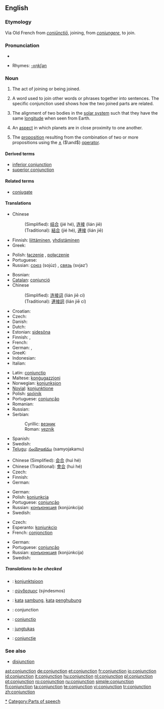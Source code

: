 ==English==

{{wikipedia}}

===Etymology===
Via Old French from {{L.}} ''[[coniunctio|coniūnctiō]]'', joining, from ''[[coniungere]]'', to join.

===Pronunciation===
*{{audio|en-us-conjunction.ogg|Audio (US)}}

*Rhymes: [[Rhymes:English:-ʌŋkʃən|-ʌŋkʃən]]

===Noun===
{{en-noun}}

# The act of joining or being joined.
# {{grammar}} A word used to join other words or phrases together into sentences. The specific conjunction used shows how the two joined parts are related.
# {{astronomy}} The alignment of two bodies in the [[solar system]] such that they have the same [[longitude]] when seen from Earth.
# {{astrology}} An [[aspect]] in which planets are in close proximity to one another.
# {{context|logic}} The [[proposition]] resulting from the combination of two or more propositions using the [[∧]] (<math>\and</math>) [[operator]].

====Derived terms====
*[[inferior conjunction]]
*[[superior conjunction]]

====Related terms====
*[[conjugate]]

====Translations====

{{trans-top|act of joining or being joined}}
* Chinese
*: (Simplified): [[结合]] (jié hé), [[连接]] (lián jiē)
*: (Traditional): [[結合]] (jié hé), [[連接]] (lián jiē)
* Finnish: [[liittäminen]], [[yhdistäminen]]
* Greek: {{t|el|σύνδεση|f|sc=Grek}}
{{trans-mid}}
* Polish: [[łączenie]] {{n}}, [[połączenie]] {{n}}
* Portuguese: {{t+|pt|conjunção|f}}
* Russian: [[союз]] (sojúz) {{m}}, [[связь]] (svjaz’) {{f}}
{{trans-bottom}}

{{trans-top|grammar: word used to join words or phrases}}
* Bosnian: {{t-|bs|veznik|m}}
* [[Catalan]]: [[conjunció]] {{f}}
* Chinese
*: (Simplified): [[连接]][[词]] (lián jiē cí)
*: (Traditional): [[連接]][[詞]] (lián jiē cí)
* Croatian: {{t-|hr|veznik|m}}
* Czech: {{t-|cs|spojka|f}}
* Danish: {{t+|da|bindeord}}
* Dutch: {{t+|nl|voegwoord|n}}
* Estonian: [[sidesõna]]
* Finnish: {{t+|fi|konjunktio}}, {{t+|fi|sidesana}}
* French: {{t+|fr|conjonction|f}}
* German: {{t+|de|Konjunktion|f}}, {{t+|de|Bindewort|n}}
* GreeK: {{t|el|σύνδεσμος|m|sc=Grek}}
* Indonesian: {{t-|id|kata penghubung|xs=Indonesian}}
* Italian: {{t+|it|congiunzione|f}}
{{trans-mid}}
* Latin: [[coniunctio]] {{f}}
* Maltese: [[konġugazzjoni]]
* Norwegian: [[konjunksjon]] {{m}}
* [[Novial]]: [[konjunktione]]
* Polish: [[spójnik]] {{m}}
* Portuguese: [[conjunção]] {{f}}
* Romanian: {{t+|ro|conjuncţie|f}}
* Russian: {{t+|ru|союз|m|tr=sojúz|sc=Cyrl}}
* Serbian:
*: Cyrillic: [[везник]] {{m}}
*: Roman: [[veznik#Serbian|veznik]] {{m}}
* Spanish: {{t+|es|conjunción|f}}
* Swedish: {{t+|sv|konjunktion|c}}
* [[Telugu]]: [[సంయోజకము]] (samyojakamu)
{{trans-bottom}}

{{trans-top|astronomy: alignment of two bodies in the solar system such that they have the same longitude when seen from Earth}}
* Chinese (Simplified): [[会合]] (huì hé)
* Chinese (Traditional): [[會合]] (huì hé)
* Czech: {{t-|cs|konjunkce}}
* Finnish: {{t+|fi|konjunktio}}
* German: {{t+|de|Konjunktion|f}}
{{trans-mid}}
* German: {{t+|de|Konjunktion|f}}
* Polish: [[koniunkcja]] {{f}}
* Portuguese: [[conjunção]] {{f}}
* Russian: [[конъюнкция]] (konjúnkcija) {{f}}
* Swedish: {{t+|sv|konjunktion|c}}
{{trans-bottom}}

{{trans-top|logic: proposition resulting from the combination of two or more propositions using the and operator}}
* Czech: {{t-|cs|konjunkce|f}}
* Esperanto: [[konjunkcio]]
* French: [[conjonction]] {{f}}
{{trans-mid}}
* German: {{t+|de|Konjunktion|f}}
* Portuguese: [[conjunção]] {{f}}
* Russian: [[конъюнкция]] (konjúnkcija) {{f}}
* Swedish: {{t+|sv|konjunktion|c}}
{{trans-bottom}}

=====Translations to be checked=====
<!--Remove this section once all of the translations below have been moved into the tables above.-->
{{checktrans}}

*{{ttbc|Estonian}}: [[konjunktsioon]]
*{{ttbc|Greek, Ancient}}: [[σύνδεσμος]] (sýndesmos) {{m}}
*{{ttbc|Indonesian}}: [[kata]] [[sambung]], [[kata]] [[hubung|penghubung]]
*{{ttbc|Interlingua}}: conjunction
*{{ttbc|Latin}}: [[coniunctio]] {{f}}
*{{ttbc|Lithuanian}}: [[jungtukas]] {{m}}
*{{ttbc|Romanian}}: [[conjuncţie]] {{f}}

===See also===
*[[disjunction]]

[[Category:Conjunctions|*]]
[[Category:Parts of speech]]

[[ast:conjunction]]
[[de:conjunction]]
[[et:conjunction]]
[[fr:conjunction]]
[[io:conjunction]]
[[id:conjunction]]
[[it:conjunction]]
[[hu:conjunction]]
[[nl:conjunction]]
[[pl:conjunction]]
[[pt:conjunction]]
[[ro:conjunction]]
[[ru:conjunction]]
[[simple:conjunction]]
[[fi:conjunction]]
[[ta:conjunction]]
[[te:conjunction]]
[[vi:conjunction]]
[[tr:conjunction]]
[[zh:conjunction]]